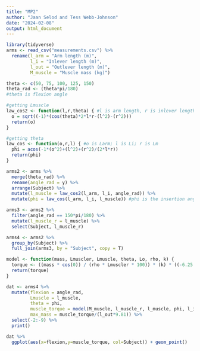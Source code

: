 ```yaml
---
title: "MP2"
author: "Jaan Selod and Tess Webb-Johnson"
date: "2024-02-08"
output: html_document
---
```


```r
library(tidyverse)
arms <- read_csv("measurements.csv") %>%
  rename(l_arm = "Arm length (m)",
         l_i = "Inlever length (m)",
         l_out = "Outlever length (m)",
         M_muscle = "Muscle mass (kg)")
```

```r
theta <- c(50, 75, 100, 125, 150)
theta_rad <- (theta*pi/180)
#theta is flexion angle
```

```r
#getting Lmuscle
law_cos2 <- function(l,r,theta) { #l is arm length, r is inlever length (elbow to tendon)
  o = sqrt((-1)*(cos(theta)*2*l*r-(l^2)-(r^2)))
  return(o)
}

#getting theta
law_cos <- function(o,r,l) { #o is Larm; l is Li; r is Lm
  phi = acos(-1*(o^2)+(l^2)+(r^2)/(2*l*r))
  return(phi)
}

arms2 <- arms %>%
  merge(theta_rad) %>%
  rename(angle_rad = y) %>%
  arrange(Subject) %>%
  mutate(l_muscle = law_cos2(l_arm, l_i, angle_rad)) %>%
  mutate(phi = law_cos(l_arm, l_i, l_muscle)) #phi is the insertion angle!
```

```r
arms3 <- arms2 %>%
  filter(angle_rad == 150*pi/180) %>%
  mutate(l_muscle_r = l_muscle) %>%
  select(Subject, l_muscle_r)

arms4 <- arms2 %>%
  group_by(Subject) %>%
  full_join(arms3, by = "Subject", copy = T)
```

```r
model <- function(mass, Lmuscler, Lmuscle, theta, Lo, rho, k) {
  torque <- ((mass * cos(0)) / (rho * Lmuscler * 100)) * (k) * ((-6.25 * (Lmuscle * 100 / (Lmuscler * 0.8 * 100))^2) + (12.5 * ((Lmuscle * 100) / (Lmuscler * 0.8 * 100))) - 5.25) * sin(theta) * Lo
  return(torque)
}

dat <- arms4 %>%
  mutate(flexion = angle_rad,
         Lmuscle = l_muscle,
         theta = phi,
         muscle_torque = model(M_muscle, l_muscle_r, l_muscle, phi, l_i, 0.00105, 80),
         max_mass = muscle_torque/(l_out*9.81)) %>%
  select(-2:-9) %>%
  print()
```

```r
dat %>%
  ggplot(aes(x=flexion,y=muscle_torque, col=Subject)) + geom_point()
```

